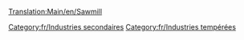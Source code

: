 [[Translation:Main/en/Sawmill]]
{{Template:Industries/Fr
|image=Sawmill.png
|nom=Scierie
|climats=[[Main/en/Climat/Fr#Tempéré|Tempéré]]
|accepte=[[Main/fr/Bois|Bois]]
|produit=[[Main/fr/Marchandises|Marchandises]]
|notes=Absent des autres [[Main/fr/Climat|climats]], mais assez semblable à la [[Main/fr/Scierie de construction|scierie de construction]]
}}
[[Category:fr/Industries secondaires]]
[[Category:fr/Industries tempérées]]